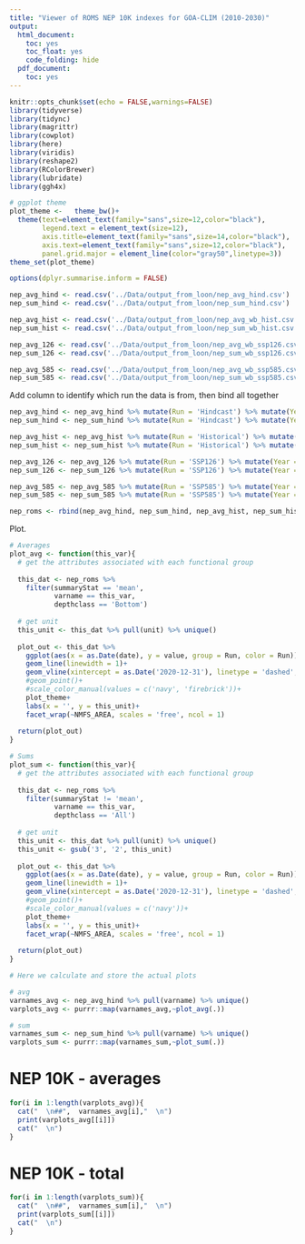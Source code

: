 ```yaml
---
title: "Viewer of ROMS NEP 10K indexes for GOA-CLIM (2010-2030)"
output:
  html_document:
    toc: yes
    toc_float: yes
    code_folding: hide
  pdf_document:
    toc: yes
---
```


```r
knitr::opts_chunk$set(echo = FALSE,warnings=FALSE)
library(tidyverse)
library(tidync)
library(magrittr)
library(cowplot)
library(here)
library(viridis)
library(reshape2)
library(RColorBrewer)
library(lubridate)
library(ggh4x)

# ggplot theme
plot_theme <-   theme_bw()+
  theme(text=element_text(family="sans",size=12,color="black"),
        legend.text = element_text(size=12),
        axis.title=element_text(family="sans",size=14,color="black"),
        axis.text=element_text(family="sans",size=12,color="black"),
        panel.grid.major = element_line(color="gray50",linetype=3))
theme_set(plot_theme)

options(dplyr.summarise.inform = FALSE)
```

```r
nep_avg_hind <- read.csv('../Data/output_from_loon/nep_avg_hind.csv')
nep_sum_hind <- read.csv('../Data/output_from_loon/nep_sum_hind.csv')

nep_avg_hist <- read.csv('../Data/output_from_loon/nep_avg_wb_hist.csv')
nep_sum_hist <- read.csv('../Data/output_from_loon/nep_sum_wb_hist.csv')

nep_avg_126 <- read.csv('../Data/output_from_loon/nep_avg_wb_ssp126.csv')
nep_sum_126 <- read.csv('../Data/output_from_loon/nep_sum_wb_ssp126.csv')

nep_avg_585 <- read.csv('../Data/output_from_loon/nep_avg_wb_ssp585.csv')
nep_sum_585 <- read.csv('../Data/output_from_loon/nep_sum_wb_ssp585.csv')
```

Add column to identify which run the data is from, then bind all together
```r
nep_avg_hind <- nep_avg_hind %>% mutate(Run = 'Hindcast') %>% mutate(Year = year(date)) %>% filter(between(Year,2010,2030))
nep_sum_hind <- nep_sum_hind %>% mutate(Run = 'Hindcast') %>% mutate(Year = year(date)) %>% filter(between(Year,2010,2030))

nep_avg_hist <- nep_avg_hist %>% mutate(Run = 'Historical') %>% mutate(Year = year(date)) %>% filter(between(Year,2010,2030))
nep_sum_hist <- nep_sum_hist %>% mutate(Run = 'Historical') %>% mutate(Year = year(date)) %>% filter(between(Year,2010,2030))

nep_avg_126 <- nep_avg_126 %>% mutate(Run = 'SSP126') %>% mutate(Year = year(date)) %>% filter(between(Year,2010,2030))
nep_sum_126 <- nep_sum_126 %>% mutate(Run = 'SSP126') %>% mutate(Year = year(date)) %>% filter(between(Year,2010,2030))

nep_avg_585 <- nep_avg_585 %>% mutate(Run = 'SSP585') %>% mutate(Year = year(date)) %>% filter(between(Year,2010,2030))
nep_sum_585 <- nep_sum_585 %>% mutate(Run = 'SSP585') %>% mutate(Year = year(date)) %>% filter(between(Year,2010,2030))

nep_roms <- rbind(nep_avg_hind, nep_sum_hind, nep_avg_hist, nep_sum_hist, nep_avg_126, nep_sum_126, nep_avg_585, nep_sum_585)
```

Plot.
```r
# Averages 
plot_avg <- function(this_var){
  # get the attributes associated with each functional group
  
  this_dat <- nep_roms %>%
    filter(summaryStat == 'mean',
           varname == this_var, 
           depthclass == 'Bottom')
  
  # get unit
  this_unit <- this_dat %>% pull(unit) %>% unique()
  
  plot_out <- this_dat %>%
    ggplot(aes(x = as.Date(date), y = value, group = Run, color = Run))+
    geom_line(linewidth = 1)+
    geom_vline(xintercept = as.Date('2020-12-31'), linetype = 'dashed', color = 'grey', linewidth = 1)+
    #geom_point()+
    #scale_color_manual(values = c('navy', 'firebrick'))+
    plot_theme+
    labs(x = '', y = this_unit)+
    facet_wrap(~NMFS_AREA, scales = 'free', ncol = 1)
  
  return(plot_out)
}

# Sums 
plot_sum <- function(this_var){
  # get the attributes associated with each functional group
  
  this_dat <- nep_roms %>%
    filter(summaryStat != 'mean',
           varname == this_var, 
           depthclass == 'All') 
  
  # get unit
  this_unit <- this_dat %>% pull(unit) %>% unique()
  this_unit <- gsub('3', '2', this_unit)
  
  plot_out <- this_dat %>%
    ggplot(aes(x = as.Date(date), y = value, group = Run, color = Run))+
    geom_line(linewidth = 1)+
    geom_vline(xintercept = as.Date('2020-12-31'), linetype = 'dashed', color = 'grey', linewidth = 1)+
    #geom_point()+
    #scale_color_manual(values = c('navy'))+
    plot_theme+
    labs(x = '', y = this_unit)+
    facet_wrap(~NMFS_AREA, scales = 'free', ncol = 1)
  
  return(plot_out)
}
```

```r
# Here we calculate and store the actual plots

# avg
varnames_avg <- nep_avg_hind %>% pull(varname) %>% unique()
varplots_avg <- purrr::map(varnames_avg,~plot_avg(.))

# sum
varnames_sum <- nep_sum_hind %>% pull(varname) %>% unique()
varplots_sum <- purrr::map(varnames_sum,~plot_sum(.))
```

# NEP 10K - averages {.tabset .tabset-pills}

```r
for(i in 1:length(varplots_avg)){
  cat("  \n##",  varnames_avg[i],"  \n")
  print(varplots_avg[[i]]) 
  cat("  \n")
}
```

# NEP 10K - total {.tabset .tabset-pills}

```r
for(i in 1:length(varplots_sum)){
  cat("  \n##",  varnames_sum[i],"  \n")
  print(varplots_sum[[i]]) 
  cat("  \n")
}
```
